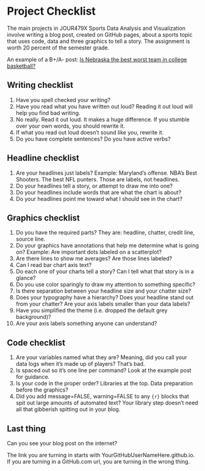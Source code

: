 # Project Checklist

The main projects in JOUR479X Sports Data Analysis and Visualization involve writing a blog post, created on GitHub pages, about a sports topic that uses code, data and three graphics to tell a story. The assignment is worth 20 percent of the semester grade.

An example of a B+/A- post: [Is Nebraska the best worst team in college basketball?](http://mattwaite.github.io/2021/03/28/is-nebraska-the-best-worst-team-in-college-basketball/)

## Writing checklist

1.  Have you spell checked your writing?
2.  Have you read what you have written out loud? Reading it out loud will help you find bad writing.
3.  No really. Read it out loud. It makes a huge difference. If you stumble over your own words, you should rewrite it.
4.  If what you read out loud doesn't sound like you, rewrite it.
5.  Do you have complete sentences? Do you have active verbs?

## Headline checklist

1.  Are your headlines just labels? Example: Maryland's offense. NBA's Best Shooters. The best NFL punters. Those are labels, not headlines.
2.  Do your headlines tell a story, or attempt to draw me into one?
3.  Do your headlines include words that are what the chart is about?
4.  Do your headlines point me toward what I should see in the chart?

## Graphics checklist

1.  Do you have the required parts? They are: headline, chatter, credit line, source line.
2.  Do your graphics have annotations that help me determine what is going on? Example: Are important dots labeled on a scatterplot?
3.  Are there lines to show me averages? Are those lines labeled?
4.  Can I read bar chart axis text?\
5.  Do each one of your charts tell a story? Can I tell what that story is in a glance?
6.  Do you use color sparingly to draw my attention to something specific?
7.  Is there separation between your headline size and your chatter size?
8.  Does your typography have a hierarchy? Does your headline stand out from your chatter? Are your axis labels smaller than your data labels?
9.  Have you simplified the theme (i.e. dropped the default grey background)?
10. Are your axis labels something anyone can understand?

## Code checklist

1.  Are your variables named what they are? Meaning, did you call your data logs when it's made up of players? That's bad.
2.  Is spaced out so it's one line per command? Look at the example post for guidance.
3.  Is your code in the proper order? Libraries at the top. Data preparation before the graphics?
4.  Did you add message=FALSE, warning=FALSE to any `{r}` blocks that spit out large amounts of automated text? Your library step doesn't need all that gibberish spitting out in your blog.

## Last thing

Can you see your blog post on the internet?

The link you are turning in starts with YourGitHubUserNameHere.github.io. If you are turning in a GitHub.com url, you are turning in the wrong thing.